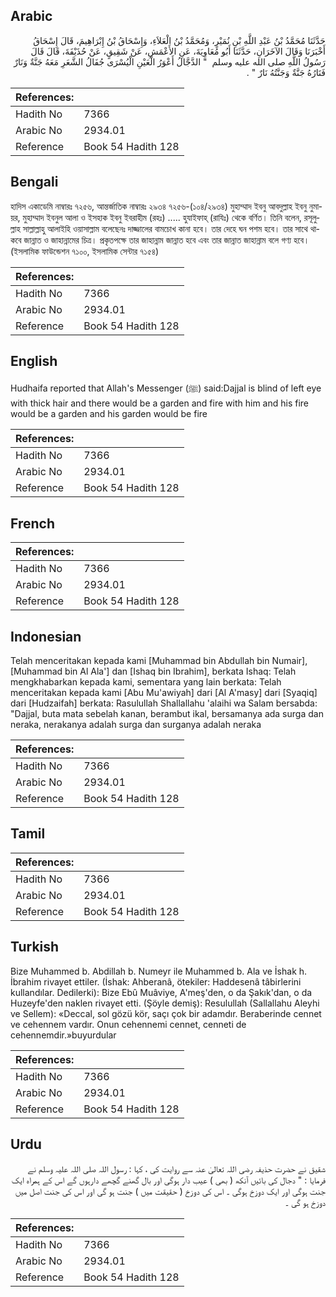 ## Arabic


<div dir="rtl" lang="ar" style={{fontSize:'larger',backgroundColor:'#f8f9fa',padding:20}}>
حَدَّثَنَا مُحَمَّدُ بْنُ عَبْدِ اللَّهِ بْنِ نُمَيْرٍ، وَمُحَمَّدُ بْنُ الْعَلاَءِ، وَإِسْحَاقُ بْنُ إِبْرَاهِيمَ، قَالَ إِسْحَاقُ أَخْبَرَنَا وَقَالَ الآخَرَانِ، حَدَّثَنَا أَبُو مُعَاوِيَةَ، عَنِ الأَعْمَشِ، عَنْ شَقِيقٍ، عَنْ حُذَيْفَةَ، قَالَ قَالَ رَسُولُ اللَّهِ صلى الله عليه وسلم ‏ "‏ الدَّجَّالُ أَعْوَرُ الْعَيْنِ الْيُسْرَى جُفَالُ الشَّعَرِ مَعَهُ جَنَّةٌ وَنَارٌ فَنَارُهُ جَنَّةٌ وَجَنَّتُهُ نَارٌ ‏"‏ ‏.‏
</div>
<div style={{backgroundColor:'#f8f9fa',padding:20, marginBottom: 10}}><table> <thead> <tr> <th>References:</th> <th></th> </tr> </thead> <tbody><tr><td>Hadith No</td><td>7366</td></tr><tr><td>Arabic No</td><td>2934.01</td></tr><tr><td>Reference</td><td>Book 54 Hadith 128</td></tr></tbody></table></div>

## Bengali


<div dir="ltr" lang="bn" style={{fontSize:'larger',backgroundColor:'#f8f9fa',padding:20}}>
হাদিস একাডেমি নাম্বারঃ ৭২৫৬, আন্তর্জাতিক নাম্বারঃ ২৯৩৪ ৭২৫৬-(১০৪/২৯৩৪) মুহাম্মাদ ইবনু আবদুল্লাহ ইবনু নুমায়র, মুহাম্মাদ ইবনুল আলা ও ইসহাক ইবনু ইবরাহীম (রহঃ) ..... হুযাইফাহ্ (রাযিঃ) থেকে বর্ণিত। তিনি বলেন, রসূলুল্লাহ সাল্লাল্লাহু আলাইহি ওয়াসাল্লাম বলেছেনঃ দাজ্জালের বামচোখ কানা হবে। তার দেহে ঘন পশম হবে। তার সাথে থাকবে জান্নাত ও জাহান্নামের চিত্র। প্রকৃতপক্ষে তার জাহান্নাম জান্নাত হবে এবং তার জান্নাত জাহান্নাম বলে গণ্য হবে। (ইসলামিক ফাউন্ডেশন ৭১০০, ইসলামিক সেন্টার ৭১৫৪)
</div>
<div style={{backgroundColor:'#f8f9fa',padding:20, marginBottom: 10}}><table> <thead> <tr> <th>References:</th> <th></th> </tr> </thead> <tbody><tr><td>Hadith No</td><td>7366</td></tr><tr><td>Arabic No</td><td>2934.01</td></tr><tr><td>Reference</td><td>Book 54 Hadith 128</td></tr></tbody></table></div>

## English


<div dir="ltr" lang="en" style={{fontSize:'larger',backgroundColor:'#f8f9fa',padding:20}}>
Hudhaifa reported that Allah's Messenger (ﷺ) said:Dajjal is blind of left eye with thick hair and there would be a garden and fire with him and his fire would be a garden and his garden would be fire
</div>
<div style={{backgroundColor:'#f8f9fa',padding:20, marginBottom: 10}}><table> <thead> <tr> <th>References:</th> <th></th> </tr> </thead> <tbody><tr><td>Hadith No</td><td>7366</td></tr><tr><td>Arabic No</td><td>2934.01</td></tr><tr><td>Reference</td><td>Book 54 Hadith 128</td></tr></tbody></table></div>

## French


<div dir="ltr" lang="fr" style={{fontSize:'larger',backgroundColor:'#f8f9fa',padding:20}}>

</div>
<div style={{backgroundColor:'#f8f9fa',padding:20, marginBottom: 10}}><table> <thead> <tr> <th>References:</th> <th></th> </tr> </thead> <tbody><tr><td>Hadith No</td><td>7366</td></tr><tr><td>Arabic No</td><td>2934.01</td></tr><tr><td>Reference</td><td>Book 54 Hadith 128</td></tr></tbody></table></div>

## Indonesian


<div dir="ltr" lang="id" style={{fontSize:'larger',backgroundColor:'#f8f9fa',padding:20}}>
Telah menceritakan kepada kami [Muhammad bin Abdullah bin Numair], [Muhammad bin Al Ala'] dan [Ishaq bin Ibrahim], berkata Ishaq: Telah mengkhabarkan kepada kami, sementara yang lain berkata: Telah menceritakan kepada kami [Abu Mu'awiyah] dari [Al A'masy] dari [Syaqiq] dari [Hudzaifah] berkata: Rasulullah Shallallahu 'alaihi wa Salam bersabda: "Dajjal, buta mata sebelah kanan, berambut ikal, bersamanya ada surga dan neraka, nerakanya adalah surga dan surganya adalah neraka
</div>
<div style={{backgroundColor:'#f8f9fa',padding:20, marginBottom: 10}}><table> <thead> <tr> <th>References:</th> <th></th> </tr> </thead> <tbody><tr><td>Hadith No</td><td>7366</td></tr><tr><td>Arabic No</td><td>2934.01</td></tr><tr><td>Reference</td><td>Book 54 Hadith 128</td></tr></tbody></table></div>

## Tamil


<div dir="ltr" lang="ta" style={{fontSize:'larger',backgroundColor:'#f8f9fa',padding:20}}>

</div>
<div style={{backgroundColor:'#f8f9fa',padding:20, marginBottom: 10}}><table> <thead> <tr> <th>References:</th> <th></th> </tr> </thead> <tbody><tr><td>Hadith No</td><td>7366</td></tr><tr><td>Arabic No</td><td>2934.01</td></tr><tr><td>Reference</td><td>Book 54 Hadith 128</td></tr></tbody></table></div>

## Turkish


<div dir="ltr" lang="tr" style={{fontSize:'larger',backgroundColor:'#f8f9fa',padding:20}}>
Bize Muhammed b. Abdillah b. Numeyr ile Muhammed b. Ala ve İshak h. İbrahim rivayet ettiler. (İshak: Ahberanâ, ötekiler: Haddesenâ tâbirlerini kullandılar. Dedilerki): Bize Ebû Muâviye, A'meş'den, o da Şakık'dan, o da Huzeyfe'den naklen rivayet etti. (Şöyle demiş): Resulullah (Sallallahu Aleyhi ve Sellem): «Deccal, sol gözü kör, saçı çok bir adamdır. Beraberinde cennet ve cehennem vardır. Onun cehennemi cennet, cenneti de cehennemdir.»buyurdular
</div>
<div style={{backgroundColor:'#f8f9fa',padding:20, marginBottom: 10}}><table> <thead> <tr> <th>References:</th> <th></th> </tr> </thead> <tbody><tr><td>Hadith No</td><td>7366</td></tr><tr><td>Arabic No</td><td>2934.01</td></tr><tr><td>Reference</td><td>Book 54 Hadith 128</td></tr></tbody></table></div>

## Urdu


<div dir="rtl" lang="ur" style={{fontSize:'larger',backgroundColor:'#f8f9fa',padding:20}}>
شقیق نے حضرت حذیفہ رضی اللہ تعالیٰ عنہ سے روایت کی ، کہا : رسول اللہ صلی اللہ علیہ وسلم نے فرمایا : " دجال کی بائیں آنکھ ( بھی ) عیب دار ہوگی اور بال گھنے گچھے دارہوں گے اس کے ہمراہ ایک جنت ہوگی اور ایک دوزخ ہوگی ۔ اس کی دوزخ ( حقیقت میں ) جنت ہو گی اور اس کی جنت اصل میں دوزخ ہو گی ۔
</div>
<div style={{backgroundColor:'#f8f9fa',padding:20, marginBottom: 10}}><table> <thead> <tr> <th>References:</th> <th></th> </tr> </thead> <tbody><tr><td>Hadith No</td><td>7366</td></tr><tr><td>Arabic No</td><td>2934.01</td></tr><tr><td>Reference</td><td>Book 54 Hadith 128</td></tr></tbody></table></div>